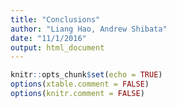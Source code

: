```yaml
---
title: "Conclusions"
author: "Liang Hao, Andrew Shibata"
date: "11/1/2016"
output: html_document
---
```


```r
knitr::opts_chunk$set(echo = TRUE)
options(xtable.comment = FALSE)
options(knitr.comment = FALSE)
```
